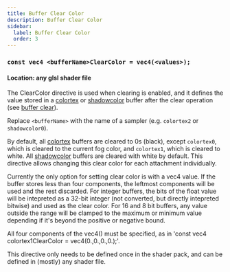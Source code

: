 ```yaml
---
title: Buffer Clear Color
description: Buffer Clear Color
sidebar:
  label: Buffer Clear Color
  order: 3
---
```


### `const vec4 <bufferName>ClearColor = vec4(<values>);`


#### Location: any glsl shader file

The ClearColor directive is used when clearing is enabled, and it defines the value stored in a [colortex](/reference/buffers/colortex) or [shadowcolor](/reference/buffers/shadowcolor) buffer after the clear operation (see [buffer clear](/reference/constants/buffer_clear)).

Replace `<bufferName>` with the name of a sampler (e.g. `colortex2` or `shadowcolor0`).

By default, all [colortex](/reference/buffers/colortex) buffers are cleared to 0s (black), except `colortex0`, which is cleared to the current fog color, and `colortex1`, which is cleared to white. All [shadowcolor](/reference/buffers/shadowcolor) buffers are cleared with white by default. This directive allows changing this clear color for each attachment individually.

Currently the only option for setting clear color is with a vec4 value. If the buffer stores less than four components, the leftmost components will be used and the rest discarded. For integer buffers, the bits of the float value will be intepreted as a 32-bit integer (not converted, but directly intepreted bitwise) and used as the clear color. For 16 and 8 bit buffers, any value outside the range will be clamped to the maximum or minimum value depending if it's beyond the positive or negative bound.

All four components of the vec4() must be specified, as in 'const vec4 colortex1ClearColor = vec4(0.,0.,0.,0.);'.

This directive only needs to be defined once in the shader pack, and can be defined in (mostly) any shader file.

